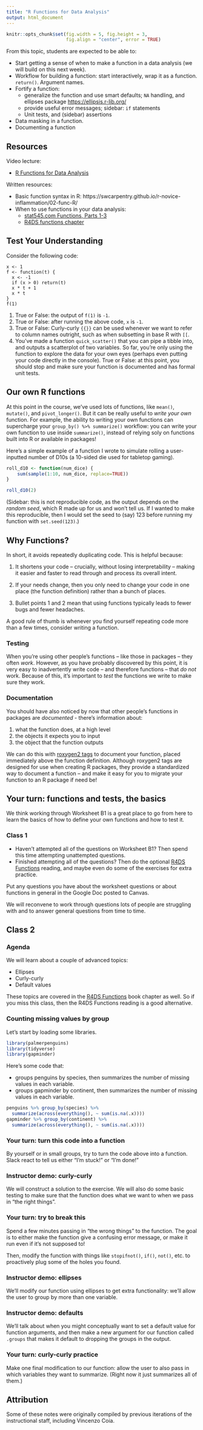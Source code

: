```yaml
---
title: "R Functions for Data Analysis"
output: html_document
---
```


```r
knitr::opts_chunk$set(fig.width = 5, fig.height = 3, 
                      fig.align = "center", error = TRUE)
```

From this topic, students are expected to be able to:

- Start getting a sense of when to make a function in a data analysis (we will build on this next week).
- Workflow for building a function: start interactively, wrap it as a function. `return()`. Argument names. 
- Fortify a function: 
  - generalize the function and use smart defaults; `NA` handling, and ellipses package [https://ellipsis.r-lib.org/](https://ellipsis.r-lib.org/)
  - provide useful error messages; sidebar: `if` statements
  - Unit tests, and (sidebar) assertions
- Data masking in a function.
- Documenting a function

<!-- What we're _not_ covering (this week): -->

<!-- - Documenting functions with roxygen2 (R packages) -->
<!-- - S3 objects (and other object oriented styles) (R packages) -->


## Resources

Video lecture: 

- [R Functions for Data Analysis](https://youtu.be/3nDgR7l5Tps)

Written resources:

- Basic function syntax in R: https://swcarpentry.github.io/r-novice-inflammation/02-func-R/
- When to use functions in your data analysis:
    - [stat545.com Functions, Parts 1-3](https://stat545.com/functions-part1.html)
    - [R4DS functions chapter](https://r4ds.had.co.nz/functions.html)

## Test Your Understanding

Consider the following code:

```
x <- 1
f <- function(t) {
  x <- -1
  if (x > 0) return(t)
  x * t + 1
  x * t
}
f(1)
```

1. True or False: the output of `f(1)` is `-1`. 
2. True or False: after running the above code, `x` is `-1`. 
3. True or False: Curly-curly `{{}}` can be used whenever we want to refer to column names outright, such as when subsetting in base R with `[[`.
4. You've made a function `quick_scatter()` that you can pipe a tibble into, and outputs a scatterplot of two variables. So far, you're only using the function to explore the data for your own eyes (perhaps even putting your code directly in the console). True or False: at this point, you should stop and make sure your function is documented and has formal unit tests. 


## Our own R functions

At this point in the course, we've used lots of functions, like `mean()`, `mutate()`, and `pivot_longer()`. But it can be really useful to *write your own* function. For example, the ability to writing your own functions can supercharge your `group_by() %>% summarize()` workflow: you can write your own function to use inside `summarize()`, instead of relying soly on functions built into R or available in packages! 

Here's a simple example of a function I wrote to simulate rolling a user-inputted number of D10s (a 10-sided die used for tabletop gaming).

```r
roll_d10 <- function(num_dice) { 
    sum(sample(1:10, num_dice, replace=TRUE))
}

roll_d10(2)
```

(Sidebar: this is not reproducible code, as the output depends on the *random seed*, which R made up for us and won't tell us. If I wanted to make this reproducible, then I would set the seed to (say) 123 before running my function with `set.seed(123)`.)

## Why Functions? 

In short, it avoids repeatedly duplicating code. This is helpful because: 

1. It shortens your code -- crucially, without losing interpretability -- making it easier and faster to read through and process its overall intent.

2. If your needs change, then you only need to change your code in one place (the function definition) rather than a bunch of places.  

3. Bullet points 1 and 2 mean that using functions typically leads to fewer bugs and fewer headaches. 

A good rule of thumb is whenever you find yourself repeating code more than a few times, consider writing a function. 

### Testing 

When you're using other people's functions -- like those in packages -- they often *work*. However, as you have probably discovered by this point, it is very easy to inadvertently write code -- and therefore functions -- that *do not* work. Because of this, it's important to *test* the functions we write to make sure they work. 

### Documentation

You should have also noticed by now that other people's functions in packages are *documented* - there's information about: 

1. what the function does, at a high level 
2. the objects it expects you to input 
3. the object that the function outputs 

We can do this with [roxygen2 tags](https://roxygen2.r-lib.org/articles/rd-formatting.html) to document your function, placed immediately above the function definition. Although roxygen2 tags are designed for use when creating R packages, they provide a standardized way to document a function -- and make it easy for you to migrate your function to an R package if need be!

<!-- Here's an example of documentation for my `roll_d10()` functions with roxygen2 tags.  -->

<!-- ```{r, eval = FALSE}  -->
<!-- #' Rolls D10s  -->
<!-- #'  -->
<!-- #' This function rolls `num_dice` 10-sided die/dice (i.e. D10s)  -->
<!-- #' and returns the sum of the numbers #' on the die/dice.  -->
<!-- #'  -->
<!-- #' @param num_dice the number of D10 dice to be rolled  -->
<!-- #'  -->
<!-- #' @return Returns the sum of the numbers on the rolled die -->
<!-- roll_d10 <- function(num_dice) {  -->
<!--     sum(sample(1:10, num_dice, replace=TRUE)) -->
<!-- } -->

<!-- roll_d10(2) -->
<!-- ``` -->

## Your turn: functions and tests, the basics 

We think working through Worksheet B1 is a great place to go from here to learn the basics of how to define your own functions and how to test it. 


### Class 1

- Haven't attempted all of the questions on Worksheet B1? Then spend this time attempting unattempted questions. 
- Finished attempting all of the questions? Then do the optional [R4DS Functions](https://r4ds.hadley.nz/functions) reading, and maybe even do some of the exercises for extra practice. 

Put any questions you have about the worksheet questions or about functions in general in the Google Doc posted to Canvas. 

We will reconvene to work through questions lots of people are struggling with and to answer general questions from time to time. 

## Class 2 

### Agenda 

We will learn about a couple of advanced topics: 

- Ellipses
- Curly-curly 
- Default values

These topics are covered in the [R4DS Functions](https://r4ds.hadley.nz/functions) book chapter as well. So if you miss this class, then the R4DS Functions reading is a good alternative. 

### Counting missing values by group

Let's start by loading some libraries. 

```r
library(palmerpenguins)
library(tidyverse)
library(gapminder)
```

Here's some code that: 

- groups penguins by species, then summarizes the number of missing values in 
each variable. 
- groups gapminder by continent, then summarizes the number of missing values in 
each variable. 

```r
penguins %>% group_by(species) %>% 
  summarize(across(everything(), ~ sum(is.na(.x))))
gapminder %>% group_by(continent) %>% 
  summarize(across(everything(), ~ sum(is.na(.x))))
```

### Your turn: turn this code into a function 

By yourself or in small groups, try to turn the code above into a function. Slack react to tell us either "I'm stuck!" or "I'm done!" 

### Instructor demo: curly-curly 

We will construct a solution to the exercise. We will also do some basic testing
to make sure that the function does what we want to when we pass in "the right things". 

### Your turn: try to break this 

Spend a few minutes passing in "the wrong things" to the function. The goal is to either make the function give a confusing error message, or make it run even if it's not supposed to!  

Then, modify the function with things like `stopifnot()`, `if()`, `not()`, etc. to proactively plug some of the holes you found. 

### Instructor demo: ellipses 

We'll modify our function using ellipses to get extra functionality: we'll allow the user to group by more than one variable. 

### Instructor demo: defaults 

We'll talk about when you might conceptually want to set a default value for function arguments, and then make a new argument for our function called `.groups` that makes it default to dropping the groups in the output. 

### Your turn: curly-curly practice 

Make one final modification to our function: allow the user to also pass in which variables they want to summarize. (Right now it just summarizes all of them.)


<!-- ## Advanced topic: curly-curly  -->

<!-- Sometimes your function needs to take in variable names without quotation marks and work with them that way. For example, `select(gapminder, lifeExp)` does not put quotation marks around `lifeExp` -- the reasoning being that `lifeExp` is like a variable in our workspace, if we were to include column names in our R Environment -- and `select("gapminder", "lifeExp")` will not do the same thing.  -->

<!-- If your function needs to do this, then you need to work with the arguments with extra care inside the function definition. Whenever we use those arguments, we need to  embrace them within two curly brackets -- an operator called "curly curly".  -->

<!-- Take this function that produces a quick scatterplot between two columns in a dataset as an example.  -->

<!-- ```{r} -->
<!-- library(gapminder) -->

<!-- quick_scatter <- function(data, x, y) { -->
<!--   ggplot(data, aes({{ x }}, {{ y }})) + -->
<!--     geom_point() -->
<!-- } -->

<!-- quick_scatter(gapminder, x = gdpPercap, y = lifeExp) -->
<!-- ``` -->

<!-- For example, consider making a function to produce a quick scatterplot between two columns in a dataset: -->

<!-- ```{r} -->
<!-- quick_scatter <- function(data, x, y) { -->
<!--   ggplot(data, aes(x, y)) + -->
<!--     geom_point() -->
<!-- } -->
<!-- ``` -->

<!-- The function won't work: -->

<!-- ```{r, error = TRUE} -->
<!-- quick_scatter(gapminder, x = gdpPercap, y = lifeExp) -->
<!-- ``` -->

<!-- The reason is that R is looking for variables named `gdpPercap` and `lifeExp` in the workspace, and cannot find them. To fix the problem, we can change the function definition so that `x` and `y` are embraced within two curly brackets -- an operator called "curly curly":  -->

<!-- ```{r} -->
<!-- quick_scatter <- function(data, x, y) { -->
<!--   ggplot(data, aes({{ x }}, {{ y }})) + -->
<!--     geom_point() -->
<!-- } -->
<!-- ``` -->

<!-- Now the function will work: -->

<!-- ```{r, fig.width = 3, fig.height = 2} -->
<!-- quick_scatter(gapminder, x = gdpPercap, y = lifeExp) -->
<!-- ``` -->

<!-- But, you can only use curly-curly when passing your function's argument to another function _that's anticipating a variable name without brackets_. For example, consider subsetting a data frame by a column name using `[[`, where quotation marks are needed: -->

<!-- ```{r} -->
<!-- mtcars[["wt"]] -->
<!-- ``` -->

<!-- Here's a function that subsets a data frame using `[[`, not using curly-curly: -->

<!-- ```{r} -->
<!-- my_subset <- function(data, variable) { -->
<!--     data[[variable]] -->
<!-- } -->
<!-- ``` -->

<!-- The function is anticipating quotation marks, and will fail without them: -->

<!-- ```{r, error = TRUE} -->
<!-- my_subset(mtcars, "wt")  -->
<!-- my_subset(mtcars, wt) -->
<!-- ``` -->

<!-- Using curly-curly doesn't grant the `[[` subsetting any data masking powers -- data masking (i.e. the practice of allowing you to refer to variables in the "current" data frame without quotation marks or other frills) must already be in place, as they are in `dplyr` and `ggplot2` functions: -->

<!-- ```{r} -->
<!-- my_subset <- function(data, variable) { -->
<!--     data[[{{ variable }}]] -->
<!-- } -->
<!-- ``` -->

<!-- We get an error if we don't include quotation marks: -->

<!-- ```{r, error = TRUE} -->
<!-- my_subset(mtcars, wt) -->
<!-- ``` -->

<!-- Useful hint: in the `dplyr` documentation, if you spy the words "data masking" or "tidy selection", then you will need to curly-curly your arguments when using those functions within your custom function. -->




<!-- A user-defined function needs three things:  -->

<!-- 1. A name - self explanatory. -->
<!-- 2. Arguments, to take in values from the user.  -->
<!-- 3. Body, to define what code is executed when the function is run.  -->

<!-- ```{r, eval=FALSE} -->
<!-- name <- function(arguments) {  -->
<!--   body   -->
<!-- } -->
<!-- ``` -->

<!-- Once defined, you can call the function using the following syntax:  -->
<!-- ```{r, eval=FALSE} -->
<!-- name(new_arguments) -->
<!-- ``` -->

<!-- Here is an example of a user-defined function in action:  -->
<!-- ```{r} -->
<!-- roll_d10 <- function(num_dice) {  -->
<!--     sum(sample(1:10, num_dice, replace=TRUE)) -->
<!-- } -->

<!-- roll_d10(2) -->
<!-- ``` -->

<!-- Some topics: -->

<!-- - Curly brackets vs. no curly brackets. -->
<!-- - `return()` vs. no `return()`. -->
<!-- - Argument defaults vs. no argument defaults. -->
<!-- - Argument names as "dummy variables", independent of what's named in your workspace.  -->

<!-- ## Functions: an example -->

<!-- ```{r, message = FALSE, warning = FALSE} -->
<!-- library(tidyverse) -->
<!-- library(gapminder) -->
<!-- library(testthat) -->
<!-- library(patchwork) -->
<!-- ``` -->

<!-- Sometimes it's useful to work with the _log_ of a variable with a positive skew, such as `gapminder`'s GDP per capita: -->

<!-- ```{r} -->
<!-- gdpPercap_plot <-  -->
<!--   ggplot(gapminder, aes(gdpPercap)) + -->
<!--     geom_histogram() + -->
<!--     theme_minimal() -->

<!-- log_gdpPercap_plot <-  -->
<!--   ggplot(gapminder, aes(log(gdpPercap))) + -->
<!--     geom_histogram() + -->
<!--     theme_minimal() -->

<!-- gdpPercap_plot + log_gdpPercap_plot -->
<!-- ``` -->

<!-- And, it's sometimes useful to scale a variable to have mean 0 and variance 1. We'll do both: -->

<!-- ```{r} -->
<!-- gapminder %>%  -->
<!--   mutate(gdpPercap_scaled = (log(gdpPercap) - mean(log(gdpPercap))) / sd(log(gdpPercap)), -->
<!--          pop_scaled = (log(pop) - mean(log(pop))) / sd(log(pop))) -->

<!-- gapminder %>%  -->
<!--   mutate(gdpPercap = (log(gdpPercap) - mean(log(gdpPercap))) /  -->
<!--            sd(log(gdpPercap)), -->
<!--          pop = (log(pop) - mean(log(pop))) / sd(log(pop))) -->
<!-- ``` -->

<!-- Where might there be repetition in this analysis? Where __is__ there repetition? -->

<!-- - Doing this scaling over and over again throughout the analysis. -->
<!-- - Repetition across multiple variables, like `pop` and `lifeExp` -->
<!-- - `gdpPercap` appears three times. -->

<!-- Solve the problem of repetition by writing _functions_. -->

<!-- Turn the above into a function. -->

<!-- ```{r} -->
<!-- my_scale <- function(x, remove_na = TRUE, ...) { -->
<!--   logx <- log(x) -->
<!--   (logx - mean(logx, na.rm = remove_na, ...)) / sd(logx, na.rm = remove_na) -->
<!-- } -->
<!-- my_scale(1:10) -->
<!-- ``` -->

<!-- Now we can use the function in our previous dplyr workflow: -->

<!-- ```{r} -->
<!-- gapminder %>%  -->
<!--   mutate(gdpPercap = my_scale(gdpPercap), -->
<!--          pop = my_scale(pop)) -->
<!-- ``` -->

<!-- Each function you create shouldn't do too much, but rather should do one thing well. Don't [make a gigantic `descrip()` function](https://github.com/statdivlab/rigr/blob/1a6f6984a3f1fd4d3cc6a7dba8a213c041cde33f/R/descrip.R) that attempts to do everything. Modularizing computation into smaller functions makes troubleshooting much easier. (Sorry, Scott!! It had to be said!!!!) -->

<!-- Let's take a moment to talk about the "..." argument before we move on. In short, it lets the user of your function pass in any number of additional arguments. Above, we used "..." to allow the user flexibility to take advantage of secret undocumented features of the `mean()` function.  -->

<!-- However, that exact same flexibility can cause you headaches down the road. The [tidyverse design guide](https://design.tidyverse.org/dots-position.html) goes over details and best practices of "..." usage that help keep you happy and the user safe.  -->

<!-- ## Function arguments -->

<!-- Some common function argument additions: -->

<!-- - `na.rm`, an indication of whether you should remove NA values or not. -->
<!-- - `verbose`, useful if you have either a potentially long computation, or a computation where you may want to see more details (such as function inversion or optimization). -->

<!-- ## Documenting your function -->

<!-- ## Testing your functions -->

<!-- `testthat` is a collection of functions developed by Hadley Wickham that makes unit testing easy for developers. You can read more about the structure of tests [here](https://r-pkgs.org/testing-basics.html#test-organisation). In a nutshell, tests are organized hierarchically: **expectations** are grouped into **tests**. Functions that start with `expect_` describe the expected result of a computation (e.g. Does it have the right class?) - these are expectations. Tests are created with `test_that()` and they group together multiple *expectations* to test the output of a function (at their simplest level).  -->

<!-- Let's test the `my_scale()` function we made earlier, first informally. -->

<!-- ```{r} -->
<!-- my_scale(exp(c(1, 3)), verbose = TRUE) -->
<!-- my_scale(exp(c(1, 3, NA))) -->
<!-- my_scale(1:10) -->
<!-- my_scale(1:10, trim = 0.1, foobar = 3) -->
<!-- ``` -->

<!-- Now, write a formal test that doesn't require eyeballs on the code: -->

<!-- ```{r} -->
<!-- test_that("Basic testing", { -->
<!--   expect_equal(my_scale(exp(c(1, 3))), (c(1, 3) - 2) / sqrt(2)) -->
<!--   expect_equal(my_scale(exp(c(1, 3, NA))), (c(1, 3, NA) - 2) / sqrt(2)) -->
<!--   expect_error(my_scale(letters)) -->
<!-- }) -->
<!-- ``` -->

<!-- Testing your functions is a way of recognizing that your data analysis will evolve, and is a way of knowing which of your functions need updating if you make a breaking change in your analysis.  -->

<!-- ## A return to dplyr scoped variants with `across()` -->

<!-- Let's try our function applied to multiple columns of the `gapminder` dataset using dplyr's `across()` function, reducing even more repeated code. -->

<!-- ```{r} -->
<!-- gapminder %>%  -->
<!--   mutate(across(c("gdpPercap", "pop"), my_scale)) -->
<!-- ``` -->

<!-- ## Function arguments without quotation marks: curly-curly -->


## Attribution 

Some of these notes were originally compiled by previous iterations of the instructional staff, including Vincenzo Coia. 